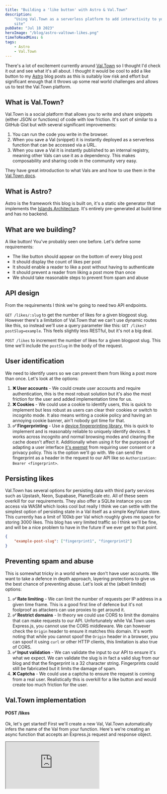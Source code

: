 ```yaml
---
title: "Building a 'like button' with Astro & Val.Town"
description:
    "Using Val.Town as a serverless platform to add interactivity to your Astro
    site"
pubDate: "Jul 18 2023"
heroImage: "/blog/astro-valtown-likes.png"
timeToReadMins: 6
tags:
    - Astro
    - Val.Town
---
```



There's a lot of excitement currently around [Val.Town](https://val.town/) so I
thought I'd check it out and see what it's all about. I thought it would be cool
to add a like button to my [Astro](https://astro.build) blog posts as this is
suitably low risk and effort but significant enough that it throws up some real
world challenges and allows us to test the Val.Town platform.

## What is Val.Town?

Val.Town is a social platform that allows you to write and share snippets
(either JSON or functions) of code with low friction. It's sort of similar to a
GitHub Gist but with several significant improvements:

1. You can run the code you write in the browser.
2. When you save a Val (snippet) it is instantly deployed as a serverless
   function that can be accessed via a URL.
3. When you save a Val it is instantly published to an internal registry,
   meaning other Vals can use it as a dependency. This makes composability and
   sharing code in the community very easy.

They have great introduction to what Vals are and how to use them in the
[Val.Town docs](https://docs.val.town/vals).

## What is Astro?

Astro is the framework this blog is built on, it's a static site generator that
implements the
[Islands Architecture](https://jasonformat.com/islands-architecture/). It's
entirely pre-generated at build time and has no backend.

## What are we building?

A like button! You've probably seen one before. Let's define some requirements:

-   The like button should appear on the bottom of every blog post
-   It should display the count of likes per post
-   It should enable a reader to like a post without having to authenticate
-   It should prevent a reader from liking a post more than once
-   We should take reasonable steps to prevent from spam and abuse

## API design

From the requirements I think we're going to need two API endpoints.

`GET /likes/:slug` to get the number of likes for a given blogpost slug. However
there's a limitation of Val.Town that we can't use dynamic routes like this, so
instead we'll use a query parameter like this: `GET /likes?postSlug=example`.
This feels slightly less RESTful, but it's not a big deal.

`POST /likes` to increment the number of likes for a given blogpost slug. This
time we'll include the `postSlug` in the body of the request.

## User identification

We need to identify users so we can prevent them from liking a post more than
once. Let's look at the options:

1. **❌ User accounts** - We could create user accounts and require
   authentication, this is the most robust solution but it's also the most
   friction for the user and added implementation time for us.
2. **❌ Cookies** - We could use a cookie to identify users, this is quick to
   implement but less robust as users can clear their cookies or switch to
   incognito mode. It also means writing a cookie policy and having an annoying
   cookie banner, ain't nobody got time for that.
3. **✅ Fingerprinting** - Use a
   [device fingerprinting library](https://www.npmjs.com/package/%2540fingerprintjs/fingerprintjs),
   this is quick to implement and is reasonably reliable to uniquely identify
   devices. It works across incognito and normal browsing modes and clearing the
   cache doesn't affect it. Additionally when using it for the purposes of
   adapting a user interface
   [it's exempt](https://www.iubenda.com/blog/device-fingerprinting-and-cookie-law/)
   from requiring user consent or a privacy policy. This is the option we'll go
   with. We can send the fingerprint as a header in the request to our API like
   so `Authorization: Bearer <fingerprint>`.

## Persisting likes

Val.Town has several options for persisting data with third party services such
as Upstash, Neon, Supabase, PlanetScale etc. All of these seem overkill for our
requirements. They also offer a SQLite instance you can access via WASM which
looks cool but really I think we can settle with the simplest option of
persisting state in a Val itself as a simple Key/Value store. This currently has
a limit of 100kb per Val which roughly gives me space for storing 3000 likes.
This blog has very limited traffic so I think we'll be fine, and will be a nice
problem to have in the future if we ever get to that point.

```json
{
    "example-post-slug": ["fingerprint1", "fingerprint2"]
}
```

## Preventing spam and abuse

This is somewhat tricky in a world where we don't have user accounts. We want to
take a defence in depth approach, layering protections to give us the best
chance of preventing abuse. Let's look at the (albeit limited) options:

1. **✅ Rate limiting** - We can limit the number of requests per IP address in
   a given time frame. This is a good first line of defence but it's not
   foolproof as attackers can use proxies to get around it.
2. **✅ Restrict domains** - In theory we could use CORS to limit the domains
   that can make requests to our API. Unfortunately while Val.Town uses
   Express.js, you cannot use the CORS middleware. We can however check the
   `Origin` header to ensure it matches this domain. It's worth noting that
   while you cannot spoof the `Origin` header in a browser, you can spoof it
   using `curl` or other HTTP clients, this limitation is also true of CORS.
3. **✅ Input validation** - We can validate the input to our API to ensure it's
   what we expect. We can validate the slug is in fact a valid slug from our
   blog and that the fingerprint is a 32 character string. Fingerprints could
   still be fabricated but it limits the damage of spam.
4. **❌ Captcha** - We could use a captcha to ensure the request is coming from
   a real user. Realistically this is overkill for a like button and would
   create too much friction for the user.

## Val.Town implementation

#### POST /likes

Ok, let's get started! First we'll create a new Val, Val.Town automatically
infers the name of the Val from your function. Here's we're creating an async
function that accepts an Express.js request and response object.

<IFrame
    src="https://www.val.town/embed/merlin.POSTLikes"
    title="Post Like"
    height={480}
    client:only="react"
/>

You'll also notice the `@username.val` syntax in the code, this is how we can
reference other Vals. The `@me` is a shorthand reference to the current user, in
our case it's equivalent to `@merlin`.

Here you can see we call a Val we created called `@me.auth` which checks the
rate limiting, Origin header and that a device fingerprint is provided in the
expected format.

We also check that the provided slug actually exists in our blog and that the
the req method is what we expect.

Right, now all that's out of the way we can actually persist the data. We can
just grab the state from our KV Val, modify it and re-save it. You can see we're
using `new Set()` and spreading back to an array to ensure our fingerprints are
unique. Finally we can return a 200 success response.

#### GET /likes?postSlug=example

<IFrame
    src="https://www.val.town/embed/merlin.GETLikes"
    title="Get Likes"
    height={382}
    client:only="react"
/>

The `GET` endpoint is pretty simple, we just grab the state from our KV Val and
return it as JSON.

#### Auth

<IFrame
    src="https://www.val.town/embed/merlin.auth"
    title="Auth"
    height={438}
    client:only="react"
/>

Here's a look at our `auth` Val. It also features a good example of how you can
leverage other people in the communities Vals, in this case we're using
`@stevekrouse.rateLimit` to rate limit requests.

#### Validating a post slug is valid

<IFrame
    src="https://www.val.town/embed/merlin.validatePostExists"
    title="validatePostExists"
    height={268}
    client:only="react"
/>

Validating a post slug is valid is a little more involved. My initial plan was
to create a webhook in Val.Town and call this everytime the site is deployed
with a list of valid slugs. This would decrease latency when validating but
digging into CI deploy tasks seemed like a potential rabbit hole so I decided to
just fetch the list of slugs from the blog itself. This means we have to make a
request to the blog every time we validate a slug, but I think that's fine if we
implement optimistic updates in the UI.

On the Astro side of things, this was delightfully easy to setup, I just created
a file in the pages directory that returns a JSON response of all the slugs.

```ts
// /src/pages/posts.json.ts
import { getCollection } from "astro:content";

const allBlogPosts = await getCollection("blog", ({ data }) => !data.draft);

export async function get() {
    return {
        body: JSON.stringify(allBlogPosts.map(({ slug }) => slug)),
    };
}
```

## Client side implementation

Finally we can implement the client side code. I won't go into too much detail
here as it's pretty standard React code, but feel free to browse the
[source code](https://github.com/MerlinMason/PersonalSite/blob/main/src/components/LikeButton.tsx)
if you're interested.

```tsx
<LikeButton slug={slug} client:visible />
```

We can include the `LikeButton` component in our blog posts as a dynamic island.
Using Astro's `client:visible` directive we ensure that the scripts for the
island and the API requests are only made as the user scrolls to the island,
reducing the initial page load time.

## Conclusion

So, how was it? I think generally I was impressed with Val.Town, in terms of the
friction of deploying a series of serverless functions it really can't get much
easier than this.

You could achieve the same thing with a similarly low amount of effort with
Vercel's KV store and NextJS, but if you're using an entirely static site like
Astro then Val.Town is a great option.

The editing experience in Val.Town is OK... They have syntax highlight and some
level of autocomplete and linting but it's not as good as VSCode and obviously
lacks something like CoPilot. I did find sometimes when working on multiple Vals
at once the linting would get out of sync and you'd have to refresh the page.
The formatting currently removes line breaks which a find impacts the
readability of the code.

The debugging experience is also a little lacking, you can see the logs of your
Vals but you have to go to a different page to see them. It would be nice if you
could see the logs inline with the code.

I also think a highly simplified testing solution would be really handy where
you could provide a range of example inputs and expected outputs.

While there is a [Explore](https://www.val.town/trending) page on their site
it's somewhat limited and the search isn't great. I found I didn't have that
much opportunity to leverage other peoples Vals. At the moment you can't really
differentiate between Vals that are public so the community can reuse them and
Vals that are public but are just for the author to use.

All this being said, it's a new platform and I hear the team are on implementing
all sorts of new features so I'm confident it will improve over time.

There's a growing list of integrations with other platforms too, which may prove
useful. I think the fact you can schedule Vals to run might make it a useful
tool for quick and dirty data gathering and aggregating between platforms, a
problem nearly every startup has.

Amazing concept and I'm excited to see where it goes!

ps, I still love Astro ❤️

pps, Why not give the like button a go? 👇
